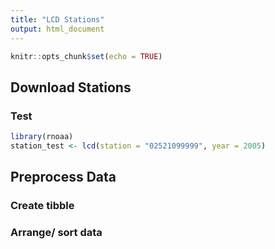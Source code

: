 ```yaml
---
title: "LCD Stations"
output: html_document
---
```


```r
knitr::opts_chunk$set(echo = TRUE)
```

## Download Stations

### Test
```r
library(rnoaa)
station_test <- lcd(station = "02521099999", year = 2005)

```


## Preprocess Data
### Create tibble
### Arrange/ sort data
